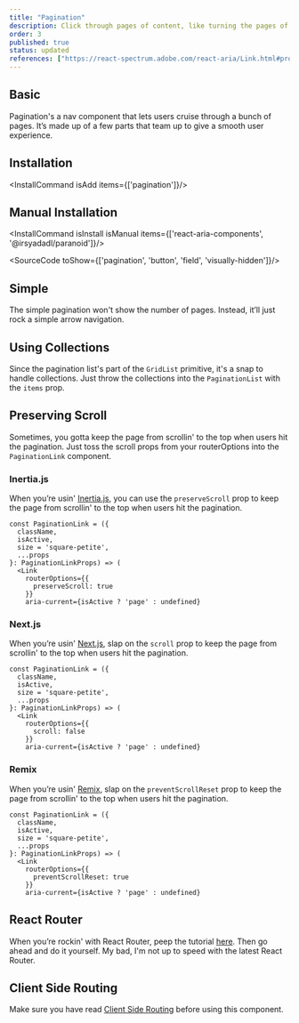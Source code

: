 ```yaml
---
title: "Pagination"
description: Click through pages of content, like turning the pages of a book, controlling the flow of your data presentation.
order: 3
published: true
status: updated
references: ["https://react-spectrum.adobe.com/react-aria/Link.html#props", "https://react-spectrum.adobe.com/react-aria/GridList.html#props"]
---
```



## Basic
Pagination's a nav component that lets users cruise through a bunch of pages. It’s made up of a few parts that team up to give a smooth user experience.
<How isCenter={false} toUse="navigation/pagination-demo" />

## Installation
<InstallCommand isAdd items={['pagination']}/>

## Manual Installation

<InstallCommand isInstall isManual items={['react-aria-components', '@irsyadadl/paranoid']}/>

<SourceCode toShow={['pagination', 'button', 'field', 'visually-hidden']}/>

## Simple
The simple pagination won't show the number of pages. Instead, it’ll just rock a simple arrow navigation.
<How isCenter={false} toUse="navigation/simple-pagination-demo" />

## Using Collections
Since the pagination list's part of the `GridList` primitive, it's a snap to handle collections. Just throw the collections into the `PaginationList` with the `items` prop.
<How isCenter={false} toUse="navigation/pagination-dynamic-demo" />

## Preserving Scroll
Sometimes, you gotta keep the page from scrollin' to the top when users hit the pagination. Just toss the scroll props from your routerOptions into the `PaginationLink` component.

### Inertia.js
When you’re usin' [Inertia.js](https://inertiajs.com/scroll-management#scroll-preservation), you can use the `preserveScroll` prop to keep the page from scrollin' to the top when users hit the pagination.
```tsx title="ui/pagination.tsx"
const PaginationLink = ({
  className,
  isActive,
  size = 'square-petite',
  ...props
}: PaginationLinkProps) => (
  <Link
    routerOptions={{
      preserveScroll: true
    }}
    aria-current={isActive ? 'page' : undefined}
```

### Next.js
When you’re usin' [Next.js](https://nextjs.org/docs/app/building-your-application/routing/linking-and-navigating#disabling-scroll-restoration), slap on the `scroll` prop to keep the page from scrollin' to the top when users hit the pagination.
```tsx title="ui/pagination.tsx"
const PaginationLink = ({
  className,
  isActive,
  size = 'square-petite',
  ...props
}: PaginationLinkProps) => (
  <Link
    routerOptions={{
      scroll: false
    }}
    aria-current={isActive ? 'page' : undefined}
```

### Remix
When you’re usin' [Remix](https://remix.run/docs/en/main/components/scroll-restoration#preventing-scroll-reset), slap on the `preventScrollReset` prop to keep the page from scrollin' to the top when users hit the pagination.
```tsx title="ui/pagination.tsx"
const PaginationLink = ({
  className,
  isActive,
  size = 'square-petite',
  ...props
}: PaginationLinkProps) => (
  <Link
    routerOptions={{
      preventScrollReset: true
    }}
    aria-current={isActive ? 'page' : undefined}
```

## React Router
When you’re rockin' with React Router, peep the tutorial [here](https://youtu.be/4_H8j3rkpjI?t=61). Then go ahead and do it yourself. My bad, I'm not up to speed with the latest React Router.

## Client Side Routing
Make sure you have read [Client Side Routing](/docs/getting-started/client-side-routing) before using this component.
